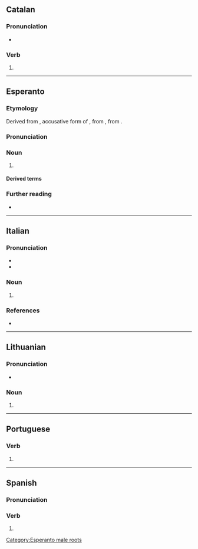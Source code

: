 {{also|Abato}}
==Catalan==

===Pronunciation===
* {{ca-IPA}}

===Verb===
{{head|ca|verb form}}

# {{ca-verb form of|p=1|n=sg|t=pres|m=ind|abatre}}

----

==Esperanto==

===Etymology===
Derived from {{der|eo|la|abbātem}}, accusative form of {{m|la|abbās||father}}, from {{der|eo|grc|ἀββᾶς|sc=polytonic}}, from {{der|eo|arc|אבא||father|tr=’abbā|sc=Hebr}}.

===Pronunciation===
{{eo-IPA|a=LL-Q143 (epo)-Lepticed7-abato.wav}}

===Noun===
{{eo-head}}

# {{lb|eo|Christianity}} {{l|en|abbot}}

====Derived terms====
{{der3|eo|{{l|eo|abateco}}|{{l|eo|abatejo}}|{{l|eo|abatino}}}}

===Further reading===
* {{R:Zamenhof 1905|abat'}}

{{Universala Vortaro}}

[[Category:Esperanto male roots]]

----

==Italian==

===Pronunciation===
* {{it-IPA|àbato}}
* {{hyph|it|à|ba|to}}

===Noun===
{{it-noun|m}}

# {{tlb|it|rare}} {{alt form|it|abaton}}

===References===
* {{R:DIO}}

----

==Lithuanian==

===Pronunciation===
* {{IPA|lt|[ɐˈbaː.toː]}}

===Noun===
{{head|lt|noun form|head=abãto|g=m}}

# {{noun form of|lt|abatas||gen|s}}

----

==Portuguese==

===Verb===
{{head|pt|verb form}}

# {{pt-verb-form-of|abater}}

----

==Spanish==

===Pronunciation===
{{es-IPA}}

===Verb===
{{head|es|verb form}}

# {{es-verb form of|ending=ir|mood=indicative|tense=present|pers=1|number=singular|abatir}}